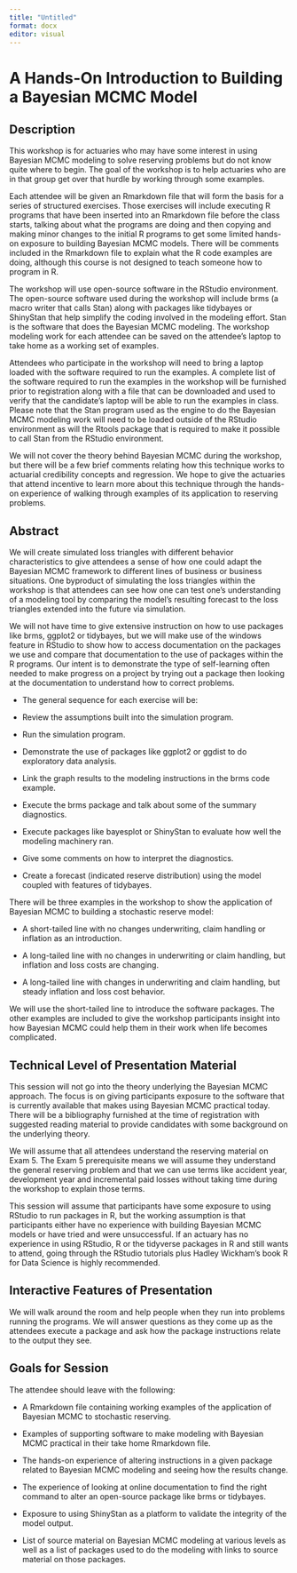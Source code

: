 ```yaml
---
title: "Untitled"
format: docx
editor: visual
---
```


# A Hands-On Introduction to Building a Bayesian MCMC Model

## Description

This workshop is for actuaries who may have some interest in using Bayesian MCMC modeling to solve reserving problems but do not know quite where to begin. The goal of the workshop is to help actuaries who are in that group get over that hurdle by working through some examples.

Each attendee will be given an Rmarkdown file that will form the basis for a series of structured exercises. Those exercises will include executing R programs that have been inserted into an Rmarkdown file before the class starts, talking about what the programs are doing and then copying and making minor changes to the initial R programs to get some limited hands-on exposure to building Bayesian MCMC models. There will be comments included in the Rmarkdown file to explain what the R code examples are doing, although this course is not designed to teach someone how to program in R.

The workshop will use open-source software in the RStudio environment. The open-source software used during the workshop will include brms (a macro writer that calls Stan) along with packages like tidybayes or ShinyStan that help simplify the coding involved in the modeling effort. Stan is the software that does the Bayesian MCMC modeling. The workshop modeling work for each attendee can be saved on the attendee's laptop to take home as a working set of examples.

Attendees who participate in the workshop will need to bring a laptop loaded with the software required to run the examples. A complete list of the software required to run the examples in the workshop will be furnished prior to registration along with a file that can be downloaded and used to verify that the candidate's laptop will be able to run the examples in class. Please note that the Stan program used as the engine to do the Bayesian MCMC modeling work will need to be loaded outside of the RStudio environment as will the Rtools package that is required to make it possible to call Stan from the RStudio environment.

We will not cover the theory behind Bayesian MCMC during the workshop, but there will be a few brief comments relating how this technique works to actuarial credibility concepts and regression. We hope to give the actuaries that attend incentive to learn more about this technique through the hands-on experience of walking through examples of its application to reserving problems.

## Abstract

We will create simulated loss triangles with different behavior characteristics to give attendees a sense of how one could adapt the Bayesian MCMC framework to different lines of business or business situations. One byproduct of simulating the loss triangles within the workshop is that attendees can see how one can test one's understanding of a modeling tool by comparing the model's resulting forecast to the loss triangles extended into the future via simulation.

We will not have time to give extensive instruction on how to use packages like brms, ggplot2 or tidybayes, but we will make use of the windows feature in RStudio to show how to access documentation on the packages we use and compare that documentation to the use of packages within the R programs. Our intent is to demonstrate the type of self-learning often needed to make progress on a project by trying out a package then looking at the documentation to understand how to correct problems.

-   The general sequence for each exercise will be:

-   Review the assumptions built into the simulation program.

-   Run the simulation program.

-   Demonstrate the use of packages like ggplot2 or ggdist to do exploratory data analysis.

-   Link the graph results to the modeling instructions in the brms code example.

-   Execute the brms package and talk about some of the summary diagnostics.

-   Execute packages like bayesplot or ShinyStan to evaluate how well the modeling machinery ran.

-   Give some comments on how to interpret the diagnostics.

-   Create a forecast (indicated reserve distribution) using the model coupled with features of tidybayes.

There will be three examples in the workshop to show the application of Bayesian MCMC to building a stochastic reserve model:

-   A short-tailed line with no changes underwriting, claim handling or inflation as an introduction.

-   A long-tailed line with no changes in underwriting or claim handling, but inflation and loss costs are changing.

-   A long-tailed line with changes in underwriting and claim handling, but steady inflation and loss cost behavior.

We will use the short-tailed line to introduce the software packages. The other examples are included to give the workshop participants insight into how Bayesian MCMC could help them in their work when life becomes complicated.

## Technical Level of Presentation Material 

This session will not go into the theory underlying the Bayesian MCMC approach. The focus is on giving participants exposure to the software that is currently available that makes using Bayesian MCMC practical today. There will be a bibliography furnished at the time of registration with suggested reading material to provide candidates with some background on the underlying theory.

We will assume that all attendees understand the reserving material on Exam 5. The Exam 5 prerequisite means we will assume they understand the general reserving problem and that we can use terms like accident year, development year and incremental paid losses without taking time during the workshop to explain those terms.

This session will assume that participants have some exposure to using RStudio to run packages in R, but the working assumption is that participants either have no experience with building Bayesian MCMC models or have tried and were unsuccessful. If an actuary has no experience in using RStudio, R or the tidyverse packages in R and still wants to attend, going through the RStudio tutorials plus Hadley Wickham's book R for Data Science is highly recommended.

## Interactive Features of Presentation 

We will walk around the room and help people when they run into problems running the programs. We will answer questions as they come up as the attendees execute a package and ask how the package instructions relate to the output they see.

## Goals for Session 

The attendee should leave with the following:

-   A Rmarkdown file containing working examples of the application of Bayesian MCMC to stochastic reserving.

-   Examples of supporting software to make modeling with Bayesian MCMC practical in their take home Rmarkdown file.

-   The hands-on experience of altering instructions in a given package related to Bayesian MCMC modeling and seeing how the results change.

-   The experience of looking at online documentation to find the right command to alter an open-source package like brms or tidybayes.

-   Exposure to using ShinyStan as a platform to validate the integrity of the model output.

-   List of source material on Bayesian MCMC modeling at various levels as well as a list of packages used to do the modeling with links to source material on those packages.
